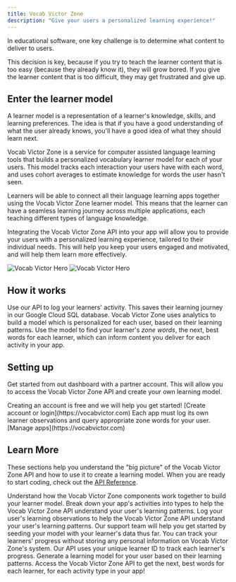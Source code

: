 ```yaml
---
title: Vocab Victor Zone
description: "Give your users a personalized learning experience!"
---
```


In educational software, one key challenge is to determine what content to deliver to users.

This decision is key, because if you try to teach the learner content that is too easy (because they already know it), they will grow bored. If you give the learner content that is too
difficult, they may get frustrated and give up.

## Enter the learner model

A learner model is a representation of a learner's knowledge, skills, and learning preferences. The idea is that if you have a good understanding of what the user already knows, you'll have a good idea of what they should learn next.

Vocab Victor Zone is a service for computer assisted language learning tools that builds a personalized vocabulary learner model for each of your users. This model tracks each interaction your users have with each word, and uses cohort averages to estimate knowledge for words the user hasn't seen.

Learners will be able to connect all their language learning apps together using the Vocab Victor Zone learner model. This means that the learner can have a seamless learning journey across multiple applications, each teaching different types of language knowledge.

Integrating the Vocab Victor Zone API into your app will allow you to provide your users with a personalized learning experience, tailored to their individual needs. This will help you keep your users engaged and motivated, and will help them learn more effectively.

<img
  className="block dark:hidden"
  src="/images/victorious.png"
  alt="Vocab Victor Hero"
/>
<img
  className="hidden dark:block"
  src="/images/victorious.png"
  alt="Vocab Victor Hero"
/>

## How it works

Use our API to log your learners' activity. This saves their learning journey in our Google Cloud SQL database. Vocab Victor Zone uses analytics to build a model which is personalized for each user, based on their learning patterns. Use the model to find your learner's _zone words_, the next, best words for each learner, which can inform content you deliver for each activity in your app.

## Setting up

Get started from out dashboard with a partner account. This will allow you to access the Vocab Victor Zone API and create your own learning model.

<Steps>
  <Step title="Create a Partner Account" icon="pen-to-square">
    Creating an account is free and we will help you get started! [Create
    account or login](https://vocabvictor.com)
  </Step>
  <Step title="Create your apps" icon="grid-round-2-plus">
    Each app must log its own learner observations and query appropriate zone
    words for your user. [Manage apps](https://vocabvictor.com)
  </Step>
</Steps>

## Learn More

These sections help you understand the "big picture" of the Vocab Victor Zone API and how to use it to create a learning model. When you are ready to start coding, check out the [API Reference](/api-reference).

<CardGroup cols={3}>
  <Card
    title="Overall architecture"
    icon="chart-network"
    href="/overall-architecture"
  >
    Understand how the Vocab Victor Zone components work together to build your
    learner model.
  </Card>
  <Card title="Activity Types" icon="code" href="/activity-types">
    Break down your app's activities into types to help the Vocab Victor Zone
    API understand your user's learning patterns.
  </Card>
  <Card title="Log Observations" icon="webhook" href="/log-observations">
    Log your user's learning observations to help the Vocab Victor Zone API
    understand your user's learning patterns. Our support team will help you get
    started by seeding your model with your learner's data thus far.
  </Card>
  <Card
    title="Anonymized Learner Tracking"
    icon="people"
    href="/learner-tracking"
  >
    You can track your learners' progress without storing any personal
    information on Vocab Victor Zone's system. Our API uses your unique learner
    ID to track each learner's progress.
  </Card>
  <Card title="Create the model" icon="bolt-lightning" href="/model-creation">
    Generate a learning model for your user based on their learning patterns.
  </Card>
  <Card title="Zone Words" icon="rocket" href="/zone-words">
    Access the Vocab Victor Zone API to get the next, best words for each
    learner, for each activity type in your app!
  </Card>
</CardGroup>

